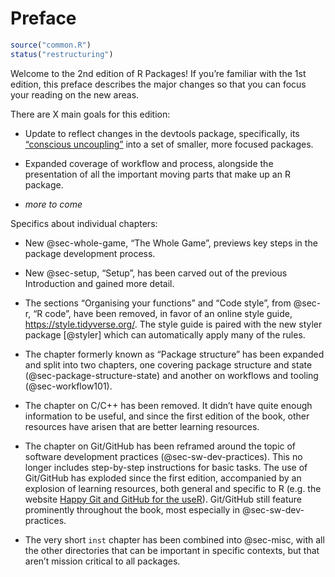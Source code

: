 # Preface {#sec-preface .unnumbered}

```r
source("common.R")
status("restructuring")
```

Welcome to the 2nd edition of R Packages!
If you're familiar with the 1st edition, this preface describes the major changes so that you can focus your reading on the new areas.

There are X main goals for this edition:

-   Update to reflect changes in the devtools package, specifically, its ["conscious uncoupling"](https://www.tidyverse.org/articles/2018/10/devtools-2-0-0/#conscious-uncoupling) into a set of smaller, more focused packages.

-   Expanded coverage of workflow and process, alongside the presentation of all the important moving parts that make up an R package.

-   *more to come*

Specifics about individual chapters:

-   New @sec-whole-game, "The Whole Game", previews key steps in the package development process.

-   New @sec-setup, "Setup", has been carved out of the previous Introduction and gained more detail.

-   The sections "Organising your functions" and "Code style", from @sec-r, "R code", have been removed, in favor of an online style guide, <https://style.tidyverse.org/>.
    The style guide is paired with the new styler package [@styler] which can automatically apply many of the rules.

-   The chapter formerly known as "Package structure" has been expanded and split into two chapters, one covering package structure and state (@sec-package-structure-state) and another on workflows and tooling (@sec-workflow101).

-   The chapter on C/C++ has been removed.
    It didn't have quite enough information to be useful, and since the first edition of the book, other resources have arisen that are better learning resources.

-   The chapter on Git/GitHub has been reframed around the topic of software development practices (@sec-sw-dev-practices). This no longer includes step-by-step instructions for basic tasks.
    The use of Git/GitHub has exploded since the first edition, accompanied by an explosion of learning resources, both general and specific to R (e.g. the website [Happy Git and GitHub for the useR](https://happygitwithr.com/index.html)).
    Git/GitHub still feature prominently throughout the book, most especially in @sec-sw-dev-practices.

-   The very short `inst` chapter has been combined into @sec-misc, with all the other directories that can be important in specific contexts, but that aren't mission critical to all packages.
